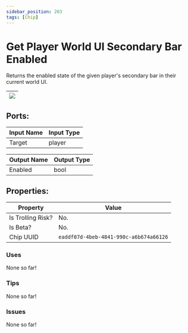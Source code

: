 ```yaml
---
sidebar_position: 203
tags: [Chip]
---
```


# Get Player World UI Secondary Bar Enabled


Returns the enabled state of the given player's secondary bar in their current world UI.

| ![](https://images-ext-2.discordapp.net/external/MPmIaQzlEPmgGWlgi-WxBBXt0Bjv_zWPkg1y1f_sy3s/https/www.recroomcircuits.com/image/circuit/absolute-value?width=206&height=108) |
|-----|

## Ports:

| Input Name | Input Type |
|-----------|-----------|
| Target | player |

| Output Name | Output Type |
|-----------|-----------|
| Enabled | bool |

## Properties:

| Property  | Value |
|-------------------|-----------|
| Is Trolling Risk? | No. |
| Is Beta? | No. |
| Chip UUID | `eaddf07d-4beb-4841-990c-a6b674a66126` |

### Uses

None so far!

### Tips

None so far!

### Issues

None so far!